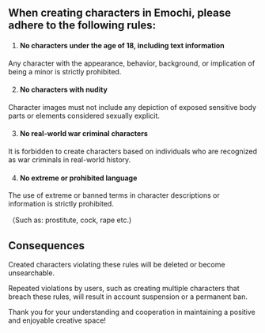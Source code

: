 ## When creating characters in Emochi, please adhere to the following rules:

1. #### No characters under the age of 18, including text information

Any character with the appearance, behavior, background, or implication of being a minor is strictly prohibited.

2. #### No characters with nudity

Character images must not include any depiction of exposed sensitive body parts or elements considered sexually explicit.

3. #### No real-world war criminal characters

It is forbidden to create characters based on individuals who are recognized as war criminals in real-world history.

4. #### No extreme or prohibited language

The use of extreme or banned terms in character descriptions or information is strictly prohibited.

（Such as: prostitute, cock, rape etc.)

## Consequences

Created characters violating these rules will be deleted or become unsearchable.

Repeated violations by users, such as creating multiple characters that breach these rules, will result in account suspension or a permanent ban.

Thank you for your understanding and cooperation in maintaining a positive and enjoyable creative space!
